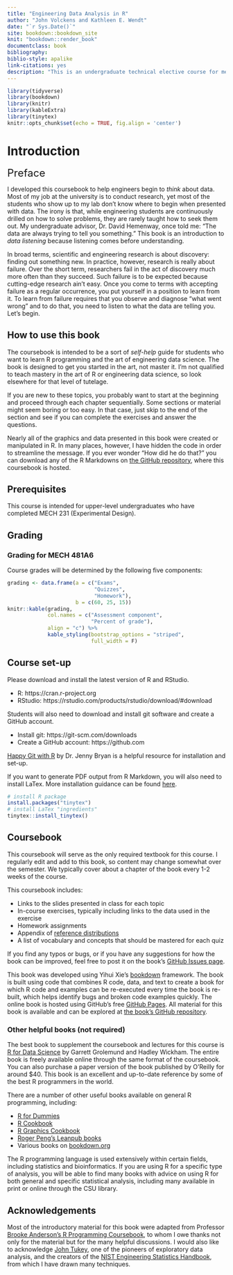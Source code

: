 ```yaml
--- 
title: "Engineering Data Analysis in R"
author: "John Volckens and Kathleen E. Wendt"
date: "`r Sys.Date()`"
site: bookdown::bookdown_site
knit: "bookdown::render_book"
documentclass: book
bibliography: 
biblio-style: apalike
link-citations: yes
description: "This is an undergraduate technical elective course for mechanical engineers who wish to lean about data analysis using the R programming language."
---
```

```r
library(tidyverse)
library(bookdown)
library(knitr)
library(kableExtra)
library(tinytex)
knitr::opts_chunk$set(echo = TRUE, fig.align = 'center')
```

# Introduction {#intro}
 <font size="5"> Preface </font>

I developed this coursebook to help engineers begin to *think* about data.  Most of my job at the university is to conduct research, yet most of the students who show up to my lab don't know where to begin when presented with data. The irony is that, while engineering students are continuously drilled on how to solve problems, they are rarely taught how to seek them out. My undergraduate advisor, Dr. David Hemenway, once told me: "The data are always trying to tell you something."  This book is an introduction to *data listening* because listening comes before understanding.

In broad terms, scientific and engineering research is about discovery: finding out something new. In practice, however, research is really about failure. Over the short term, researchers fail in the act of discovery much more often than they succeed. Such failure is to be expected because cutting-edge research ain't easy. Once you come to terms with accepting failure as a regular occurrence, you put yourself in a position to learn from it. To learn from failure requires that you observe and diagnose "what went wrong" and to do that, you need to listen to what the data are telling you. Let's begin.

## How to use this book

The coursebook is intended to be a sort of *self-help* guide for students who want to learn R programming and the art of engineering data science. The book is designed to get you started in the art, not master it. I'm not qualified to teach mastery in the art of R or engineering data science, so look elsewhere for that level of tutelage.

If you are new to these topics, you probably want to start at the beginning and proceed through each chapter sequentially. Some sections or material might seem boring or too easy. In that case, just skip to the end of the section and see if you can complete the exercises and answer the questions.

Nearly all of the graphics and data presented in this book were created or manipulated in R. In many places, however, I have hidden the code in order to streamline the message. If you ever wonder "How did he do that?" you can download any of the R Markdowns on [the GitHub repository](https://github.com/SmogDr/edar_coursebook/), where this coursebook is hosted. 

## Prerequisites

This course is intended for upper-level undergraduates who have completed MECH 231 (Experimental Design).

## Grading

### Grading for MECH 481A6

Course grades will be determined by the following five components:

```r
grading <- data.frame(a = c("Exams",
                            "Quizzes",
                            "Homework"),
                      b = c(60, 25, 15))
knitr::kable(grading, 
             col.names = c("Assessment component", 
                           "Percent of grade"),
             align = "c") %>%
             kable_styling(bootstrap_options = "striped", 
                           full_width = F)
```

## Course set-up

Please download and install the latest version of R and RStudio. 

- R: https://cran.r-project.org 
- RStudio: https://rstudio.com/products/rstudio/download/#download

Students will also need to download and install git software and create a GitHub account.

- Install git: https://git-scm.com/downloads 
- Create a GitHub account: https://github.com 

[Happy Git with R](https://happygitwithr.com/) by Dr. Jenny Bryan is a helpful resource for installation and set-up.

If you want to generate PDF output from R Markdown, you will also need to install LaTex. More installation guidance can be found [here](https://bookdown.org/yihui/rmarkdown/installation.html). 

```r
# install R package
install.packages("tinytex")
# install LaTex "ingredients"
tinytex::install_tinytex()
```

## Coursebook

This coursebook will serve as the only required textbook for this course. I regularly edit and add to this book, so content may change somewhat over the semester. We typically cover about a chapter of the book every 1-2 weeks of the course.

This coursebook includes: 

- Links to the slides presented in class for each topic
- In-course exercises, typically including links to the data used in the exercise
- Homework assignments
- Appendix of [reference distributions](#dist)
- A list of vocabulary and concepts that should be mastered for each quiz

If you find any typos or bugs, or if you have any suggestions for how the book
can be improved, feel free to post it on the book's [GitHub Issues
page](https://github.com/SmogDr/edar_coursebook/issues).

This book was developed using Yihui Xie's [bookdown](https://bookdown.org) framework. The book is built using code that combines R code, data, and text to create a book for which R code and examples can be re-executed every time the book is re-built, which helps identify bugs and broken code examples quickly. The online book is hosted using GitHub's free [GitHub Pages](https://pages.github.com). All material for this book is
available and can be explored at [the book's GitHub
repository](https://github.com/SmogDr/edar_coursebook).

### Other helpful books (not required)

The best book to supplement the coursebook and lectures for this course is [R
for Data Science](http://r4ds.had.co.nz) by Garrett Grolemund and Hadley
Wickham. The entire book is freely available online through the same format of
the coursebook. You can also purchase a paper version of the book published by
O'Reilly for around $40. This book is an excellent and up-to-date reference by some of the best R programmers in the world.

There are a number of other useful books available on general R programming, including:

- [R for Dummies](https://colostate-primo.hosted.exlibrisgroup.com/primo-explore/fulldisplay?docid=01COLSU_ALMA51267598310003361&context=L&vid=01COLSU&lang=en_US&search_scope=Everything&adaptor=Local%20Search%20Engine&tab=default_tab&query=any,contains,r%20for%20dummies&sortby=rank&offset=0)
- [R Cookbook](https://colostate-primo.hosted.exlibrisgroup.com/primo-explore/fulldisplay?docid=01COLSU_ALMA21203304500003361&context=L&vid=01COLSU&lang=en_US&search_scope=Everything&adaptor=Local%20Search%20Engine&tab=default_tab&query=any,contains,r%20cookbook&sortby=rank&offset=0)
- [R Graphics Cookbook](http://www.amazon.com/R-Graphics-Cookbook-Winston-Chang/dp/1449316956/ref=sr_1_1?ie=UTF8&qid=1440997472&sr=8-1&keywords=r+graphics+cookbook)
- [Roger Peng's Leanpub books](https://leanpub.com/u/rdpeng)
- Various books on [bookdown.org](www.bookdown.org)

The R programming language is used extensively within certain fields, including
statistics and bioinformatics. If you are using R for a specific type of
analysis, you will be able to find many books with advice on using R for both
general and specific statistical analysis, including many available in print or
online through the CSU library.

## Acknowledgements

Most of the introductory material for this book were adapted from Professor [Brooke Anderson's R Programming Coursebook](https://geanders.github.io/RProgrammingForResearch/), to whom I owe thanks not only for the material but for the many helpful discussions. I would also like to acknowledge [John Tukey](http://rsbm.royalsocietypublishing.org/content/49/537.full.pdf+html), one of the pioneers of exploratory data analysis, and the creators of the [NIST Engineering Statistics Handbook](https://doi.org/10.18434/M32189), from which I have drawn many techniques. 
